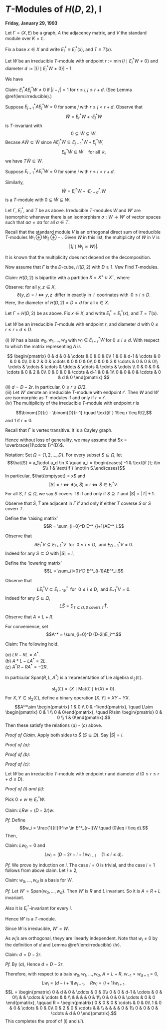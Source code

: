 # $T$-Modules of $H(D,2)$, I {#lec5}
**Friday, January 29, 1993**

Let $\Gamma = (X, E)$ be a graph, $A$ the adjacency matrix, and $V$ the standard module over $K = \mathbb{C}$.

Fix a base $x\in X$ and write $E_I^* \equiv E_i^*(x)$, and $T \equiv T(x)$. 

Let $W$ be an irreducible $T$-module with endpoint $r:= \min\{i\mid E_i^*W \neq 0\}$ and diameter $d:=|\{i\mid E_i^*W\neq 0\}|-1$. 

We have 
\begin{align}
E_i^*W & \neq 0 & r\leq i \leq r+d\\
& = 0 & 0 \leq i < r \;\text{ or }\; r+d < i \leq d(x).
\end{align}

Claim: $E_i^*AE_j^*W \neq 0$ if $|i-j| = 1$ for $r\leq i,j\leq r+d$. (See Lemma \@ref(lem:irreducible).)

Suppose $E_{j+1}^*AE_j^*W = 0$ for some $j$ with $r \leq j < r+d$.
Observe that
$$\tilde{W} = E^*_rW + \cdot E^*_jW$$
is $T$-invariant with 
$$0 \subsetneq \tilde{W} \subsetneq W.$$
Becase $A\tilde{W} \subseteq \tilde{W}$ since $AE_j^*W \subseteq E^*_{j-1}W + E^*_jW$, 
$$E_k^*\tilde{W} \subseteq \tilde{W} \quad\text{for all }\; k,$$
we have $T\tilde{W} \subseteq{W}$.

Suppose $E_{i-1}^*AE_i^*W = 0$ for some $i$ with $r \leq i < r+d$. 

Similarly,
$$\tilde{W} = E^*_iW + \cdot E^*_{r+d}.W$$
is a $T$-module with $0\subsetneq \tilde{W} \subsetneq W$.

:::{.definition #isomorphic-modules}
Let $\Gamma$, $E^*_i$, and $T$ be as above. Irreducible $T$-modules $W$ and $W'$ are isomorphic\index{isomorphic} whenever there is an isomorphism $\sigma: W \to W'$ of vector spaces such that $a\sigma = \sigma a$ for all $a\in T$. 
:::

Recall that the standard module $V$ is an orthogonal direct sum of irreducible $T$-modules $W_1 \oplus W_2 \oplus \cdots$. Given $W$ in this list, the multiplicity\index{multiplicity} of $W$ in $V$ is 
$$|\{j \mid W_j \simeq W\}|.$$

:::{.remark}
It is known that the multiplicity does not depend on the decomposition.
:::

Now assume that $\Gamma$ is the $D$-cube, $H(D,2)$ with $D\geq 1$. Vew 
\begin{align}
X & = \{a_1\cdots a_D\mid a_i\in \{1, -1\}, 1\leq i\leq D\},\\
E & = \{xy\mid x, y\in X, \; x, y \;\text{ differ in exactly 1 coordinate.}\}.
\end{align}
Find $T$-modules.

Claim: $H(D,2)$ is bipartite with a partition $X = X^+ \cup X^-$, where
\begin{align}
X^+ & = \{a_1\cdots a_D\in X\mid \prod a_i > 0\}\\
X^- & = \{a_1\cdots a_D \in X \mid \prod a_i < 0\}
\end{align}

Observe: for all $y, z\in X$, 
$$\partial(y,z) = i \Leftrightarrow y, z \; \text{ differ in exactly in }\; i\; \text{ coorinates with }\; 0\leq i\leq D.$$
Here, the diameter of $H(D, 2) = D = d$ for all $x\in X$.

:::{.theorem #hd2-modules}
Let $\Gamma = H(D,2)$ be as above. Fix $x\in X$, and write $E_i^* = E^*_i(x)$, and $T = T(x)$. 

Let $W$ be an irreducible $T$-module with endpoint $r$, and diameter $d$ with $0\leq r \leq r+d\leq D$.

| $(i)$ $W$ has a basis $w_0, w_1, \ldots, w_d$ with $w_i\in E^*_{i+r}W$ for $0\leq i\leq d$. With respect to which the matrix representing $A$ is 
$$
\begin{pmatrix}
0 & d & 0 & \cdots & 0 & 0 & 0\\
1 & 0 & d-1 & \cdots & 0 & 0 & 0\\
0 & 2 & 0 & \cdots & 0 & 0 & 0\\
0 & 0 & 3 & \cdots & 0 & 0 & 0\\
\cdots & \cdots & \cdots & \ddots & \ddots & \cdots & \cdots \\
0 & 0 & 0 & \cdots & 0 & 2 & 0\\
0 & 0 & 0 & \cdots & d-1 & 0 & 1\\
0 & 0 & 0 & \cdots & 0 & d & 0
\end{pmatrix}
$$

| $(ii)$ $d= D-2r$. In particular, $0\leq r\leq D/2$.

| $(iii)$ Let $W'$ denote an irreducible $T$-module with endpoint $r'$. Then $W$ and $W'$ are isormorphic as $T$-modules if and only if $r = r'$.

| $(iv)$ The multiplicity of the irreducible $T$-module with endpoint $r$ is 
$$\binom{D}{r} - \binom{D}{r-1} \quad \text{if } 1\leq r \leq R/2,$$
and $1$ if $r = 0$.
:::

:::{.proof}
Recall that $\Gamma$ is vertex transitive. It is a Cayley graph.

Hence without loss of generality, we may assume that 
$x = \overbrace{11\cdots 1}^{D}$.

Notation: Set $\Omega = \{1, 2, \ldots, D\}$. For every subset $S \subseteq \Omega$, let 
$$\hat{S} = a_1\cdot a_d \in X \quad a_i = \begin{cases} -1 & \text{if }\; i\in S\\ 1 & \text{if } i\not\in S.\end{cases}$$
In particular, $\hat{emptyset} = x$ and 
$$|S| = i \Leftrightarrow \partial(x, \hat{S}) = i \Leftrightarrow \hat{S}\in E^*_iV.$$
For all $S, T\subseteq \Omega$, we say $S$ covers T$ if and only if $S\supseteq T$ and $|S| = |T| +1$.

Observe that $\hat{S}, \hat{T}$ are adjacent in $\Gamma$ if and only if either $T$ coverse $S$ or $S$ coverr $T$.

Define the 'raising matrix'
$$R = \sum_{i=0}^D E^*_{i+1}AE^*_i.$$

Observe that
$$RE_i^*V \subseteq E^*_{i+1}V \; \text{ for }\; 0\leq i \leq D, \; \text{ and }E^*_{D+1}V = 0.$$
Indeed for any $S\subseteq \Omega$ with $|S| = i$,
\begin{align}
R\hat{S} & = RE^*_i\hat{S} \\
& = E^*_{i+1}A\hat{S} \\
& = \sum_{T_1 \subseteq \Omega, S \text{ covers }T_1} E^*_{i+1}\widehat{T_1} + \sum_{T \subseteq \Omega, T \text{ covers }S} E^*_{i+1}\hat{T}\\
& = \sum_{T \subseteq \Omega, T \text{ covers }S} E^*_{i+1}\hat{T}.
\end{align}

Define the 'lowering matrix'
$$L = \sum_{i=0}^D E^*_{i-1}AE^*_i.$$

Observe that
$$LE_i^*V \subseteq E^*_{i-1V} \; \text{ for }\; 0\leq i \leq D, \; \text{ and }E^*_{-1}V = 0.$$
Indeed for any $S\subseteq \Omega$,
$$L\hat{S} = \sum_{T\subseteq \Omega, S \text{ covers }T} \hat{T}.$$

Observe that $A = L + R$.

For convenience, set
$$A^* = \sum_{i=0}^D (D-2i)E_i^*.$$

Claim: The following hold.

| $(a)$ $LR - RL = A^*$.
| $(b)$ $A*L - LA^* = 2L$.
| $(c)$ $A^*R - RA^* = -2R$.

In particular $\mathrm{Span}(R,L, A^*)$ is a 'representation of Lie algebra $\mathrm{sl}_2(\mathbb{C})$.

:::{.remark name="Lie Algebra sl2(C)"}
$$\mathrm{sl}_2(\mathbb{C}) = \{X\mid \mathrm{Mat}(\mathbb{C} \mid \mathrm{tr}(X) = 0\}.$$
For $X, Y\in \mathrm{sl}_2(\mathbb{C})$, define a binary operation $[X, Y] = XY - YX$.
$$A^*\sim \begin{pmatrix} 1 & 0 \\ 0 & -1\end{pmatrix}, \quad L\sim \begin{pmatrix} 0 & 1 \\ 0 & 0\end{pmatrix}, \quad R\sim \begin{pmatrix} 0 & 0 \\ 1 & 0\end{pmatrix}.$$
Then these satisfy the relations $(a)$ - $(c)$ above.
:::

_Proof of Claim._
Apply both sides to $\hat{S}$ \quad $(S\subseteq \Omega)$. Say $|S| = i$.

_Proof of $(a)$:_
\begin{align} 
(LR - RL)\hat{S} & = L\left(\sum_{\substack{T \subseteq \Omega, T \text{ covers }S\\(D-i \text{ of them})}}\hat{T}\right) - R \left(\sum_{\substack{U \subseteq \Omega, S \text{ covers }U\\(i \text{ of them})}}\hat{T}\right)\\
& = (D-i)\hat{S} + \sum_{V \subseteq \Omega, |V| = i, |S\cap V| = i-1}\hat{V} - \left(i\hat{S} + \sum_{V \subseteq \Omega, |V| = i, |S\cap V| = i-1}\hat{V}\right)\\
& = (D-2i)\hat{S}\\
& = A^*\hat{S}.
\end{align}

_Proof of $(b)$:_
\begin{align} 
(A^*L - LA^*)\hat{S} & = (D-2(i-1))L\hat{S} - (D-2i)L\hat{S} \quad (\text{since} \; L\hat{S}\in E^*_{i-1}V)\\
& = 2L\hat{S}.
\end{align}

_Proof of $(c)$:_
\begin{align} 
(A^*R - RA^*)\hat{S} & = (D-2(i+1))R\hat{S} - (D-2i)R\hat{S} \quad (\text{since} \; R\hat{S}\in E^*_{i+1}V)\\
& = 2R\hat{S}.
\end{align}

Let $W$ be an irreducible $T$-module with endpoint $r$ and diameter $d$ $(0\leq r \leq r+d \leq D)$.

_Proof of $(i)$ and $(ii)$:_

Pick $0\neq w \in E^*_rW$.

Claim: $LRw = (D-2r)w$.

_Pf._ 
\begin{align} 
LRw & = (A^*+RL)w \quad (\text{by Claim }(a))\\
& = A^*w \quad (Lw \in E^*_{r-1}W = 0)\\
(D-2r)w.
\end{align}
Define
$$w_i = \frac{1}{i!}R^iw \in E^*_{r+i}W \quad (0\leq i \leq d).$$
Then,
\begin{align}
Rw_i & = (i+1)w_{i+1}\quad (0\leq i \leq d)\\
Rw_d & = 0 \quad (\text{by definition of }d)
\end{align}

Claim: $Lw_0 = 0$ and 
$$Lw_i = (D-2r-i+1)w_{i-1} \quad (1\leq i\leq d).$$

_Pf._ We prove by induction on $i$.
The case $i=0$ is trivial, and the case $i=1$ follows from above claim. 
Let $i\geq 2$, 
\begin{align}
Lw_i & = \frac{1}{i}LRw_{i-1} = \frac{1}{i}(A^*+RL)w_{i-1} \quad (\text{by Claim (a)})\\
& \quad \text{(by induction hypothesis)}\\
& = \frac{1}{i}((D-2(r+i-1))w_{i-1} + (D-2r-(i-1)+1)Rw_{i-2} \quad (Rw_{i-2} = (i-1)w_{i-1})\\
& = \frac{1}{i}i(D-2r-i+1)w_{i-1}\\
& = (D-2r-i+1)w_{i-1}.
\end{align}

Claim: $w_0, \ldots, w_d$ is a basis for $W$.

_Pf._ 
Let $W' = \mathrm{Span}\{w_0, \ldots, w_d\}$. Then $W'$ is $R$ and $L$ invariant. So it is $A = R+L$ invariant. 

Also it is $E^*_i$-invariant for every $i$. 

Hence $W'$ is a $T$-module. 

Since $W$ is irreducible, $W' = W$.

As $w_i$'s are orthogonal, theyy are linearly independent. Note that $w_i\neq 0$ by the definition of $d$ and Lemma \@ref(lem:irreducible) $(iv)$.

Claim: $d = D-2r$.

_Pf._ 
By $(a)$,
\begin{align}
0 & = (LR - RL - A^*)w_d \\
& = 0 - (D-2r-d+1)Rw_{d-1} - (D-2(r+d))w_d\\
& = -d(D-2r-d+1)w_d - (D-2(r+d))w_d\\
& = (-dD + 2rd + d^2 - d - D + 2r + 2d)w_d\\
& = (d^2 + (2r-D+1)d + 2r - D)w_d\\
& = (d+2r-D)(d+1)w_d.
\end{align}
Hence $d = D-2r$.

Therefore, with respect to a bais $w_0, w_1, \ldots, w_d$, 
$A = L+R$, $w_{-1} = w_{d+1} = 0$,
$$Lw_i = (d-i+1)w_{i-1}, \quad Rw_i = (i+1)w_{i+1}.$$
$$L = \begin{pmatrix} 0 & d & 0 & \cdots & 0 & 0\\
0 & 0 & d-1 & \cdots & 0 & 0\\
& & \cdots & \cdots & & \\
& & & & 0 & 1\\
0 & 0 & 0 & \cdots & 0 & 0
\end{pmatrix}, \qquad 
R = \begin{pmatrix} 0 & 0 & 0 & \cdots & 0 & 0\\
1 & 0 & 0 & \cdots & 0 & 0\\
0 & 2 & 0 & \cdots & & \\
& & & & 0 & 1\\
0 & 0 & 0 & \cdots & d & 0
\end{pmatrix}.$$
This completes the proof of $(i)$ and $(ii)$.
:::
